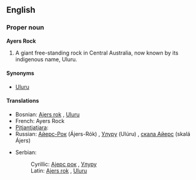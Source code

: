 ==English==

===Proper noun===
'''Ayers Rock'''<!-- was it ever officially Ayer's Rock with an apostrope? -->

# A giant free-standing rock in Central Australia, now known by its indigenous name, Uluru.

====Synonyms====
*[[Uluru]]

====Translations====
{{top}}
*Bosnian: [[Ajers rok]] {{m}}, [[Uluru#Bosnian|Uluru]] {{m}}
*French: Ayers Rock
*[[Pitjantjatjara]]: {{Unicode|[[Uluṟu]]}}
*Russian: [[Айерс-Рок]] (Ájers-Rók) {{m}}, [[Улуру#Russian|Улуру]] (Ulúru) {{m}}, [[скала Айерс]] (skalá Ájers) {{f}}
{{mid}}
*Serbian:
*:Cyrillic: [[Ајерс рок]] {{m}}, [[Улуру#Serbian|Улуру]] {{m}}
*:Latin: [[Ajers rok]] {{m}}, [[Uluru#Serbian|Uluru]] {{m}}
{{bottom}}